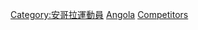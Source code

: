 {{parent category}}

[[Category:安哥拉運動員|Category:安哥拉運動員]]
[[Category:各國奧運運動員|Angola]]
[[Category:奧林匹克運動會安哥拉代表團|Competitors]]